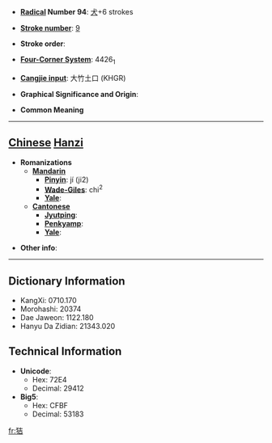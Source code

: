 * '''[[Wiktionary:Chinese radical index| Radical]] Number 94''': [[Wiktionary:Chinese radical index 犬|犬]]+6 strokes

* '''[[Wiktionary:Chinese total strokes index|Stroke number]]''': [[Wiktionary:Chinese total strokes index 9|9]]

* '''Stroke order''': 

* '''[[Wiktionary:Chinese four corner index|Four-Corner System]]''': 4426<sub>1</sub>

* '''[[Wiktionary:Chinese Cangjie index|Cangjie input]]''': 大竹土口 (KHGR)

* '''Graphical Significance and Origin''': 

* '''Common Meaning'''

----

== [[Chinese]] [[Hanzi]] ==

* '''Romanizations'''
** '''[[Mandarin]]'''
*** '''[[Pinyin]]''': jí (ji2)
*** '''[[Wade-Giles]]''': chi<sup>2</sup>
*** '''[[Yale]]''': 
** '''[[Cantonese]]'''
*** '''[[Jyutping]]''':
*** '''[[Penkyamp]]''': 
*** '''[[Yale]]''': 

* '''Other info''': 

----

== Dictionary Information ==

* KangXi: 0710.170
* Morohashi: 20374
* Dae Jaweon: 1122.180
* Hanyu Da Zidian: 21343.020

== Technical Information ==

* '''Unicode''':
** Hex: 72E4
** Decimal: 29412
* '''Big5''':
** Hex: CFBF
** Decimal: 53183

[[fr:狤]]